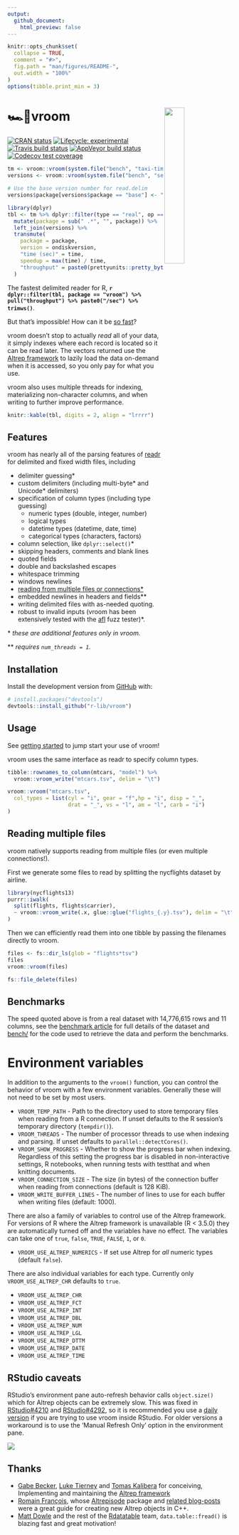 ```yaml
---
output:
  github_document:
    html_preview: false
---
```


<!-- README.md is generated from README.Rmd. Please edit that file -->

```r
knitr::opts_chunk$set(
  collapse = TRUE,
  comment = "#>",
  fig.path = "man/figures/README-",
  out.width = "100%"
)
options(tibble.print_min = 3)
```

# 🏎💨vroom  <a href="http://r-lib.github.io/vroom"><img src="https://media.giphy.com/media/J13s43PrY0NDdmEbor/giphy.gif" align="right" width = "30%"/></a>

<!-- badges: start -->
[![CRAN status](https://www.r-pkg.org/badges/version/vroom)](https://cran.r-project.org/package=vroom)
[![Lifecycle: experimental](https://img.shields.io/badge/lifecycle-experimental-orange.svg)](https://www.tidyverse.org/lifecycle/#experimental)
[![Travis build status](https://travis-ci.org/r-lib/vroom.svg?branch=master)](https://travis-ci.org/r-lib/vroom)
[![AppVeyor build status](https://ci.appveyor.com/api/projects/status/github/r-lib/vroom?branch=master&svg=true)](https://ci.appveyor.com/project/r-lib/vroom)
[![Codecov test coverage](https://codecov.io/gh/r-lib/vroom/branch/master/graph/badge.svg)](https://codecov.io/gh/r-lib/vroom?branch=master)
<!-- badges: end -->

```r
tm <- vroom::vroom(system.file("bench", "taxi-times.tsv", package = "vroom"))
versions <- vroom::vroom(system.file("bench", "sessioninfo.tsv", package = "vroom"))

# Use the base version number for read.delim
versions$package[versions$package == "base"] <- "read.delim"

library(dplyr)
tbl <- tm %>% dplyr::filter(type == "real", op == "read", package %in% c("vroom (full altrep)_base", "data.table", "readr", "read.delim")) %>%
  mutate(package = sub(" .*", "", package)) %>%
  left_join(versions) %>%
  transmute(
    package = package,
    version = ondiskversion,
    "time (sec)" = time,
    speedup = max(time) / time,
    "throughput" = paste0(prettyunits::pretty_bytes(size / time), "/sec")
  )
```

The fastest delimited reader for R, **`r dplyr::filter(tbl, package == "vroom") %>% pull("throughput") %>% paste0("/sec") %>% trimws()`**.

But that's impossible! How can it be [so fast](https://r-lib.github.io/vroom/articles/benchmarks/benchmarks.html)?

vroom doesn't stop to actually _read_ all of your data, it simply indexes where
each record is located so it can be read later. The vectors returned use the
[Altrep framework](https://svn.r-project.org/R/branches/ALTREP/ALTREP.html) to
lazily load the data on-demand when it is accessed, so you only pay for what
you use.

vroom also uses multiple threads for indexing, materializing non-character
columns, and when writing to further improve performance.

```r
knitr::kable(tbl, digits = 2, align = "lrrrr")
```

## Features

vroom has nearly all of the parsing features of
[readr](https://readr.tidyverse.org) for delimited and fixed width files, including

- delimiter guessing\*
- custom delimiters (including multi-byte\* and Unicode\* delimiters)
- specification of column types (including type guessing)
  - numeric types (double, integer, number)
  - logical types
  - datetime types (datetime, date, time)
  - categorical types (characters, factors)
- column selection, like `dplyr::select()`\*
- skipping headers, comments and blank lines
- quoted fields
- double and backslashed escapes
- whitespace trimming
- windows newlines
- [reading from multiple files or connections\*](#reading-multiple-files)
- embedded newlines in headers and fields\*\*
- writing delimited files with as-needed quoting.
- robust to invalid inputs (vroom has been extensively tested with the
  [afl](http://lcamtuf.coredump.cx/afl/) fuzz tester)\*.

\* *these are additional features only in vroom.*

\*\* *requires `num_threads = 1`.*

## Installation

Install the development version from [GitHub](https://github.com/) with:

``` r
# install.packages("devtools")
devtools::install_github("r-lib/vroom")
```
## Usage

See [getting started](https://r-lib.github.io/vroom/articles/vroom.html)
to jump start your use of vroom!

vroom uses the same interface as readr to specify column types.

```r
tibble::rownames_to_column(mtcars, "model") %>%
  vroom::vroom_write("mtcars.tsv", delim = "\t")
```

```r
vroom::vroom("mtcars.tsv",
  col_types = list(cyl = "i", gear = "f",hp = "i", disp = "_",
                   drat = "_", vs = "l", am = "l", carb = "i")
)
```

## Reading multiple files

vroom natively supports reading from multiple files (or even multiple
connections!).

First we generate some files to read by splitting the nycflights dataset by
airline.
```r
library(nycflights13)
purrr::iwalk(
  split(flights, flights$carrier),
  ~ vroom::vroom_write(.x, glue::glue("flights_{.y}.tsv"), delim = "\t")
)
```

Then we can efficiently read them into one tibble by passing the filenames
directly to vroom.

```r
files <- fs::dir_ls(glob = "flights*tsv")
files
vroom::vroom(files)
```

```r
fs::file_delete(files)
```

## Benchmarks

The speed quoted above is from a real dataset with 14,776,615 rows and 11 columns,
see the [benchmark
article](https://r-lib.github.io/vroom/articles/benchmarks/benchmarks.html)
for full details of the dataset and
[bench/](https://github.com/r-lib/vroom/blob/master/inst/bench) for the code
used to retrieve the data and perform the benchmarks.

# Environment variables

In addition to the arguments to the `vroom()` function, you can control the
behavior of vroom with a few environment variables. Generally these will not
need to be set by most users.

- `VROOM_TEMP_PATH` - Path to the directory used to store temporary files when
  reading from a R connection. If unset defaults to the R session's temporary
  directory (`tempdir()`).
- `VROOM_THREADS` - The number of processor threads to use when indexing and
  parsing. If unset defaults to `parallel::detectCores()`.
- `VROOM_SHOW_PROGRESS` - Whether to show the progress bar when indexing.
  Regardless of this setting the progress bar is disabled in non-interactive
  settings, R notebooks, when running tests with testthat and when knitting
  documents.
- `VROOM_CONNECTION_SIZE` - The size (in bytes) of the connection buffer when
  reading from connections (default is 128 KiB).
- `VROOM_WRITE_BUFFER_LINES` - The number of lines to use for each buffer when
  writing files (default: 1000).

There are also a family of variables to control use of the Altrep framework.
For versions of R where the Altrep framework is unavailable (R < 3.5.0) they
are automatically turned off and the variables have no effect. The variables
can take one of `true`, `false`, `TRUE`, `FALSE`, `1`, or `0`.

- `VROOM_USE_ALTREP_NUMERICS` - If set use Altrep for _all_ numeric types
  (default `false`).

There are also individual variables for each type. Currently only
`VROOM_USE_ALTREP_CHR` defaults to `true`.

- `VROOM_USE_ALTREP_CHR`
- `VROOM_USE_ALTREP_FCT`
- `VROOM_USE_ALTREP_INT`
- `VROOM_USE_ALTREP_DBL`
- `VROOM_USE_ALTREP_NUM`
- `VROOM_USE_ALTREP_LGL`
- `VROOM_USE_ALTREP_DTTM`
- `VROOM_USE_ALTREP_DATE`
- `VROOM_USE_ALTREP_TIME`

## RStudio caveats

RStudio's environment pane auto-refresh behavior calls `object.size()` which for Altrep
objects can be extremely slow. This was fixed in
[RStudio#4210](https://github.com/rstudio/rstudio/pull/4210) and [RStudio#4292](https://github.com/rstudio/rstudio/pull/4292), so it is
recommended you use a [daily version](https://dailies.rstudio.com/) if you are
trying to use vroom inside RStudio. For older versions a workaround is to
use the 'Manual Refresh Only' option in the environment pane.

![](https://user-images.githubusercontent.com/470418/51357022-95a1f280-1a82-11e9-8035-3687c8fd5dd8.png)

## Thanks

- [Gabe Becker](https://twitter.com/groundwalkergmb), [Luke
  Tierney](https://stat.uiowa.edu/~luke/) and [Tomas Kalibera](https://github.com/kalibera) for
  conceiving, Implementing and maintaining the [Altrep
  framework](https://svn.r-project.org/R/branches/ALTREP/ALTREP.html)
- [Romain François](https://twitter.com/romain_francois), whose
  [Altrepisode](https://purrple.cat/blog/2018/10/14/altrep-and-cpp/) package
  and [related blog-posts](https://purrple.cat/blog/2018/10/14/altrep-and-cpp/) were a great guide for creating new Altrep objects in C++.
- [Matt Dowle](https://twitter.com/mattdowle) and the rest of the [Rdatatable](https://github.com/Rdatatable) team, `data.table::fread()` is blazing fast and great motivation!
